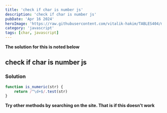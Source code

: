 ```yaml
---
title: 'check if char is number js'
description: 'check if char is number js'
pubDate: 'Apr 16 2024'
heroImage: 'https://raw.githubusercontent.com/vitalik-hakim/TABLES404/main/error_b/JavaScript.png'
category: 'javascript'
tags: [char, javascript]
---
```


**The solution for this is noted below**

## check if char is number js

### Solution

```javascript
function is_numeric(str) {
	return /^\d+$/.test(str)
}
```

**Try other methods by searching on the site. That is if this doesn't work**
